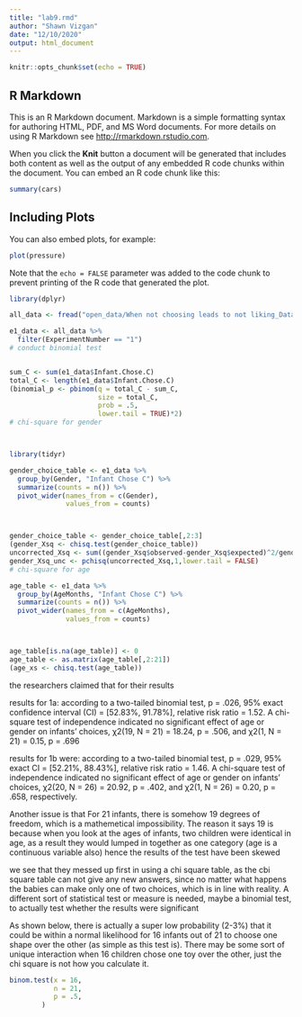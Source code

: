 ```yaml
---
title: "lab9.rmd"
author: "Shawn Vizgan"
date: "12/10/2020"
output: html_document
---
```


```r
knitr::opts_chunk$set(echo = TRUE)
```

## R Markdown

This is an R Markdown document. Markdown is a simple formatting syntax for authoring HTML, PDF, and MS Word documents. For more details on using R Markdown see <http://rmarkdown.rstudio.com>.

When you click the **Knit** button a document will be generated that includes both content as well as the output of any embedded R code chunks within the document. You can embed an R code chunk like this:

```r
summary(cars)
```

## Including Plots

You can also embed plots, for example:

```r
plot(pressure)
```

Note that the `echo = FALSE` parameter was added to the code chunk to prevent printing of the R code that generated the plot.

```r

library(dplyr)

all_data <- fread("open_data/When not choosing leads to not liking_Data.csv")

e1_data <- all_data %>%
  filter(ExperimentNumber == "1")
# conduct binomial test


sum_C <- sum(e1_data$Infant.Chose.C)
total_C <- length(e1_data$Infant.Chose.C)
(binomial_p <- pbinom(q = total_C - sum_C,
                      size = total_C, 
                      prob = .5, 
                      lower.tail = TRUE)*2)
# chi-square for gender



library(tidyr)

gender_choice_table <- e1_data %>%
  group_by(Gender, "Infant Chose C") %>%
  summarize(counts = n()) %>%
  pivot_wider(names_from = c(Gender),
              values_from = counts)



gender_choice_table <- gender_choice_table[,2:3]
(gender_Xsq <- chisq.test(gender_choice_table))  
uncorrected_Xsq <- sum((gender_Xsq$observed-gender_Xsq$expected)^2/gender_Xsq$expected)
gender_Xsq_unc <- pchisq(uncorrected_Xsq,1,lower.tail = FALSE)
# chi-square for age

age_table <- e1_data %>%
  group_by(AgeMonths, "Infant Chose C") %>%
  summarize(counts = n()) %>%
  pivot_wider(names_from = c(AgeMonths),
              values_from = counts)



age_table[is.na(age_table)] <- 0
age_table <- as.matrix(age_table[,2:21])
(age_xs <- chisq.test(age_table))

``` 
the researchers claimed that for their results

results for 1a: according to a two-tailed binomial test, p = .026, 95% exact confidence interval (CI) = [52.83%, 91.78%], relative risk ratio = 1.52. A chi-square test of independence indicated no significant effect of age or gender on infants’ choices, χ2(19, N = 21) = 18.24, p = .506, and χ2(1, N = 21) = 0.15, p = .696




results for 1b were: according to a two-tailed binomial test, p = .029, 95% exact CI = [52.21%, 88.43%], relative risk ratio = 1.46. A chi-square test of independence indicated no significant effect of age or gender on infants’ choices, χ2(20, N = 26) = 20.92, p = .402, and χ2(1, N = 26) = 0.20, p = .658, respectively.

Another issue is that For 21 infants, there is somehow 19 degrees of freedom, which is a mathemetical impossibility. The reason it says 19 is because when you look at the ages of infants, two children were identical in age, as a result they would lumped in together as one category (age is a continuous variable also) hence the results of the test have been skewed

we see that they messed up first in using a chi square table, as the cbi square table can not give any new answers, since no matter what happens the babies can make only one of two choices, which is in line with reality. A different sort of statistical test or measure is needed, maybe a binomial test, to actually test whether the results were significant


As shown below, there is actually a super low probability (2-3%) that it could be within a normal likelihood for 16 infants out of 21 to choose one shape over the other (as simple as this test is). There may be some sort of unique interaction when 16 children chose one toy over the other, just the chi square is not how you calculate it.


```r

binom.test(x = 16,
           n = 21,
           p = .5,
        )


```